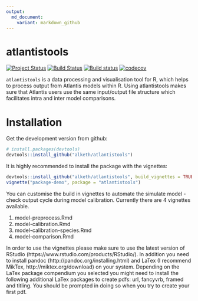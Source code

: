 ```yaml
---
output:
  md_document:
    variant: markdown_github
---
```


<!-- README.md is generated from README.Rmd. Please edit that file -->

# atlantistools

[![Project Status](http://www.repostatus.org/badges/latest/active.svg)](http://www.repostatus.org/#active)
[![Build Status](https://travis-ci.org/alketh/atlantistools.png?branch=master)](https://travis-ci.org/alketh/atlantistools)
[![Build status](https://ci.appveyor.com/api/projects/status/github/alketh/atlantistools?branch=master&svg=true)](https://ci.appveyor.com/project/alketh/atlantistools)
[![codecov](https://img.shields.io/codecov/c/github/alketh/atlantistools.svg)](https://codecov.io/github/alketh/atlantistools) 

`atlantistools` is a data processing and visualisation tool for R, which helps to process output from Atlantis models within R.
Using atlantistools makes sure that Atlantis users use the same input/output file structure which facilitates intra and inter model comparisons.

# Installation

Get the development version from github:

```R
# install.packages(devtools)
devtools::install_github("alketh/atlantistools")
```

It is highly recommended to install the package with the vignettes:

```R
devtools::install_github("alketh/atlantistools", build_vignettes = TRUE)
vignette("package-demo", package = "atlantistools")
```

You can customise the build in vignettes to automate the simulate model - check output cycle during model calibration.
Currently there are 4 vignettes available.

1. model-preprocess.Rmd
2. model-calibration.Rmd
3. model-calibration-species.Rmd
4. model-comparison.Rmd

In order to use the vignettes please make sure to use the latest version of RStudio (https://www.rstudio.com/products/RStudio/).
In addition you need to install pandoc (http://pandoc.org/installing.html) and LaTex (I recommend MikTex, http://miktex.org/download) on your system.
Depending on the LaTex package compendium you selected you might need to install the following additional LaTex packages to create pdfs: url, fancyvrb, framed and titling. You should be prompted in doing so when you try to create your first pdf.
